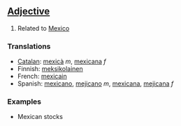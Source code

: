 ==[[Adjective]]==

#Related to [[Mexico]]

===Translations===
*[[Catalan]]: [[mexicà]] ''m'', [[mexicana]] ''f''
*Finnish: [[meksikolainen]]
*French: [[mexicain]]
*Spanish: [[mexicano]], [[mejicano]] ''m'', [[mexicana]], [[mejicana]] ''f''

===Examples===

*Mexican stocks